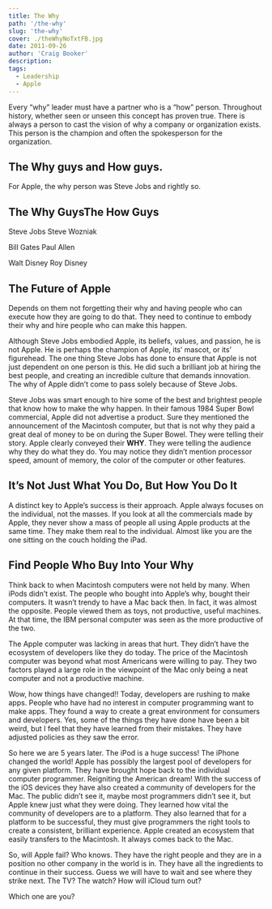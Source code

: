 ```yaml
---
title: The Why
path: '/the-why'
slug: 'the-why'
cover: ./theWhyNoTxtFB.jpg
date: 2011-09-26
author: 'Craig Booker'
description:
tags:
  - Leadership
  - Apple
---
```


Every “why” leader must have a partner who is a “how” person. Throughout history, whether seen or unseen this concept has proven true. There is always a person to cast the vision of why a company or organization exists. This person is the champion and often the spokesperson for the organization.

## The Why guys and How guys.

For Apple, the why person was Steve Jobs and rightly so.

## The Why GuysThe How Guys

Steve Jobs Steve Wozniak

Bill Gates Paul Allen

Walt Disney Roy Disney

## The Future of Apple

Depends on them not forgetting their why and having people who can execute how they are going to do that. They need to continue to embody their why and hire people who can make this happen.

Although Steve Jobs embodied Apple, its beliefs, values, and passion, he is not Apple. He is perhaps the champion of Apple, its’ mascot, or its’ figurehead. The one thing Steve Jobs has done to ensure that Apple is not just dependent on one person is this. He did such a brilliant job at hiring the best people, and creating an incredible culture that demands innovation. The why of Apple didn’t come to pass solely because of Steve Jobs.

Steve Jobs was smart enough to hire some of the best and brightest people that know how to make the why happen. In their famous 1984 Super Bowl commercial, Apple did not advertise a product. Sure they mentioned the announcement of the Macintosh computer, but that is not why they paid a great deal of money to be on during the Super Bowel. They were telling their story. Apple clearly conveyed their **WHY**. They were telling the audience why they do what they do. You may notice they didn’t mention processor speed, amount of memory, the color of the computer or other features.

## It’s Not Just What You Do, But How You Do It

A distinct key to Apple’s success is their approach. Apple always focuses on the individual, not the masses. If you look at all the commercials made by Apple, they never show a mass of people all using Apple products at the same time. They make them real to the individual. Almost like you are the one sitting on the couch holding the iPad.

## Find People Who Buy Into Your Why

Think back to when Macintosh computers were not held by many. When iPods didn’t exist. The people who bought into Apple’s why, bought their computers. It wasn’t trendy to have a Mac back then. In fact, it was almost the opposite. People viewed them as toys, not productive, useful machines. At that time, the IBM personal computer was seen as the more productive of the two.

The Apple computer was lacking in areas that hurt. They didn’t have the ecosystem of developers like they do today. The price of the Macintosh computer was beyond what most Americans were willing to pay. They two factors played a large role in the viewpoint of the Mac only being a neat computer and not a productive machine.

Wow, how things have changed!! Today, developers are rushing to make apps. People who have had no interest in computer programming want to make apps. They found a way to create a great environment for consumers and developers. Yes, some of the things they have done have been a bit weird, but I feel that they have learned from their mistakes. They have adjusted policies as they saw the error.

So here we are 5 years later. The iPod is a huge success! The iPhone changed the world! Apple has possibly the largest pool of developers for any given platform. They have brought hope back to the individual computer programmer. Reigniting the American dream! With the success of the iOS devices they have also created a community of developers for the Mac. The public didn’t see it, maybe most programmers didn’t see it, but Apple knew just what they were doing. They learned how vital the community of developers are to a platform. They also learned that for a platform to be successful, they must give programmers the right tools to create a consistent, brilliant experience. Apple created an ecosystem that easily transfers to the Macintosh. It always comes back to the Mac.

So, will Apple fail? Who knows. They have the right people and they are in a position no other company in the world is in. They have all the ingredients to continue in their success. Guess we will have to wait and see where they strike next. The TV? The watch? How will iCloud turn out?

Which one are you?
